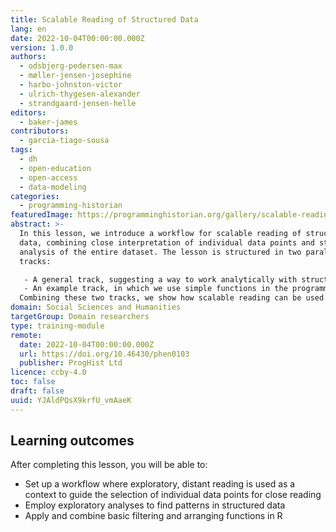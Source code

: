 ```yaml
---
title: Scalable Reading of Structured Data
lang: en
date: 2022-10-04T00:00:00.000Z
version: 1.0.0
authors:
  - odsbjerg-pedersen-max
  - møller-jensen-josephine
  - harbo-johnston-victor
  - ulrich-thygesen-alexander
  - strandgaard-jensen-helle
editors:
  - baker-james
contributors:
  - garcia-tiago-sousa
tags:
  - dh
  - open-education
  - open-access
  - data-modeling
categories:
  - programming-historian
featuredImage: https://programminghistorian.org/gallery/scalable-reading-of-structured-data.png
abstract: >-
  In this lesson, we introduce a workflow for scalable reading of structured
  data, combining close interpretation of individual data points and statistical
  analysis of the entire dataset. The lesson is structured in two parallel
  tracks:

   - A general track, suggesting a way to work analytically with structured data where distant reading of a large dataset is used as context for a close reading of distinctive datapoints.
   - An example track, in which we use simple functions in the programming language R to analyze Twitter data.
  Combining these two tracks, we show how scalable reading can be used to analyze a wide variety of structured data. Our suggested scalable reading workflow includes two distant reading approaches that will help researchers to explore and analyze overall features in large data sets (chronologically and in relation to binary structures), plus a way of using distant reading to select individual data points for close reading in a systematic and reproducible manner.
domain: Social Sciences and Humanities
targetGroup: Domain researchers
type: training-module
remote:
  date: 2022-10-04T00:00:00.000Z
  url: https://doi.org/10.46430/phen0103
  publisher: ProgHist Ltd
licence: ccby-4.0
toc: false
draft: false
uuid: YJAldPQsX9krfU_vmAaeK
---
```

## Learning outcomes

After completing this lesson, you will be able to:

- Set up a workflow where exploratory, distant reading is used as a context to guide the selection of individual data points for close reading
- Employ exploratory analyses to find patterns in structured data
- Apply and combine basic filtering and arranging functions in R

<ExternalResource title="Interested in learning more?" subtitle="Check out this lesson on Programming Historian's website" url="https://doi.org/10.46430/phen0103" />